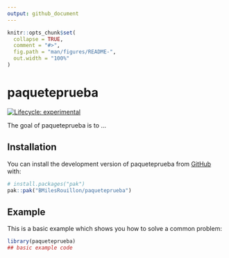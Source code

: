 ```yaml
---
output: github_document
---
```


<!-- README.md is generated from README.Rmd. Please edit that file -->

```r
knitr::opts_chunk$set(
  collapse = TRUE,
  comment = "#>",
  fig.path = "man/figures/README-",
  out.width = "100%"
)
```

# paqueteprueba

<!-- badges: start -->
[![Lifecycle: experimental](https://img.shields.io/badge/lifecycle-experimental-orange.svg)](https://lifecycle.r-lib.org/articles/stages.html#experimental)
<!-- badges: end -->

The goal of paqueteprueba is to ...

## Installation

You can install the development version of paqueteprueba from [GitHub](https://github.com/) with:

``` r
# install.packages("pak")
pak::pak("BMilesRouillon/paqueteprueba")
```

## Example

This is a basic example which shows you how to solve a common problem:

```r
library(paqueteprueba)
## basic example code
```
